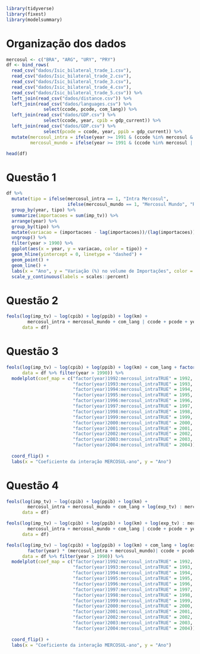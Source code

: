 ```r
library(tidyverse)
library(fixest)
library(modelsummary)
```

# Organização dos dados

```r
mercosul <- c("BRA", "ARG", "URY", "PRY")
df <- bind_rows(
  read_csv("dados/Isic_bilateral_trade_1.csv"),
  read_csv("dados/Isic_bilateral_trade_2.csv"),
  read_csv("dados/Isic_bilateral_trade_3.csv"),
  read_csv("dados/Isic_bilateral_trade_4.csv"),
  read_csv("dados/Isic_bilateral_trade_5.csv")) %>% 
  left_join(read_csv("dados/distance.csv")) %>% 
  left_join(read_csv("dados/languages.csv") %>% 
              select(ccode, pcode, com_lang)) %>% 
  left_join(read_csv("dados/GDP.csv") %>% 
              select(ccode, year, cpib = gdp_current)) %>% 
  left_join(read_csv("dados/GDP.csv") %>% 
              select(pcode = ccode, year, ppib = gdp_current)) %>% 
  mutate(mercosul_intra = ifelse(year >= 1991 & (ccode %in% mercosul & pcode %in% mercosul), TRUE, FALSE),
         mercosul_mundo = ifelse(year >= 1991 & (ccode %in% mercosul | pcode %in% mercosul), TRUE, FALSE))

head(df)
```
# Questão 1

```r

df %>%
  mutate(tipo = ifelse(mercosul_intra == 1, "Intra Mercosul",
                       ifelse(mercosul_mundo == 1, "Mercosul Mundo", "Resto do Mundo"))) %>% 
  group_by(year, tipo) %>% 
  summarize(importacoes = sum(imp_tv)) %>% 
  arrange(year) %>% 
  group_by(tipo) %>% 
  mutate(variacao = (importacoes - lag(importacoes))/(lag(importacoes))) %>% 
  ungroup() %>%
  filter(year > 1990) %>% 
  ggplot(aes(x = year, y = variacao, color = tipo)) +
  geom_hline(yintercept = 0, linetype = "dashed") +
  geom_point() +
  geom_line() +
  labs(x = "Ano", y = "Variação (%) no volume de Importações", color = "Direção do comércio") +
  scale_y_continuous(labels = scales::percent)

```

# Questão 2

```r
feols(log(imp_tv) ~ log(cpib) + log(ppib) + log(km) + 
        mercosul_intra + mercosul_mundo + com_lang | ccode + pcode + year, 
      data = df)
```
# Questão 3

```r
feols(log(imp_tv) ~ log(cpib) + log(ppib) + log(km) + com_lang + factor(year) * (mercosul_intra + mercosul_mundo)| ccode + pcode, 
      data = df %>% filter(year > 1990)) %>% 
  modelplot(coef_map = c("factor(year)1992:mercosul_intraTRUE" = 1992,
                         "factor(year)1993:mercosul_intraTRUE" = 1993,
                         "factor(year)1994:mercosul_intraTRUE" = 1994,
                         "factor(year)1995:mercosul_intraTRUE" = 1995,
                         "factor(year)1996:mercosul_intraTRUE" = 1996,
                         "factor(year)1997:mercosul_intraTRUE" = 1997,
                         "factor(year)1998:mercosul_intraTRUE" = 1998,
                         "factor(year)1999:mercosul_intraTRUE" = 1999,
                         "factor(year)2000:mercosul_intraTRUE" = 2000,
                         "factor(year)2001:mercosul_intraTRUE" = 2001,
                         "factor(year)2002:mercosul_intraTRUE" = 2002,
                         "factor(year)2003:mercosul_intraTRUE" = 2003,
                         "factor(year)2004:mercosul_intraTRUE" = 2004)) +
  
  coord_flip() +
  labs(x = "Coeficiente da interação MERCOSUL-ano", y = "Ano")


```
# Questão 4
```r
feols(log(imp_tv) ~ log(cpib) + log(ppib) + log(km) + 
        mercosul_intra + mercosul_mundo + com_lang + log(exp_tv) : mercosul_mundo | ccode + pcode + year, 
      data = df)
```

```r
feols(log(imp_tv) ~ log(cpib) + log(ppib) + log(km) + log(exp_tv) : mercosul_mundo + 
        mercosul_intra + mercosul_mundo + com_lang | ccode + pcode + year, 
      data = df)

```

```r
feols(log(imp_tv) ~ log(cpib) + log(ppib) + log(km) + com_lang + log(exp_tv) : mercosul_mundo + 
        factor(year) * (mercosul_intra + mercosul_mundo)| ccode + pcode, 
      data = df %>% filter(year > 1990)) %>% 
  modelplot(coef_map = c("factor(year)1992:mercosul_intraTRUE" = 1992,
                         "factor(year)1993:mercosul_intraTRUE" = 1993,
                         "factor(year)1994:mercosul_intraTRUE" = 1994,
                         "factor(year)1995:mercosul_intraTRUE" = 1995,
                         "factor(year)1996:mercosul_intraTRUE" = 1996,
                         "factor(year)1997:mercosul_intraTRUE" = 1997,
                         "factor(year)1998:mercosul_intraTRUE" = 1998,
                         "factor(year)1999:mercosul_intraTRUE" = 1999,
                         "factor(year)2000:mercosul_intraTRUE" = 2000,
                         "factor(year)2001:mercosul_intraTRUE" = 2001,
                         "factor(year)2002:mercosul_intraTRUE" = 2002,
                         "factor(year)2003:mercosul_intraTRUE" = 2003,
                         "factor(year)2004:mercosul_intraTRUE" = 2004)) +
  
  coord_flip() +
  labs(x = "Coeficiente da interação MERCOSUL-ano", y = "Ano")


```

